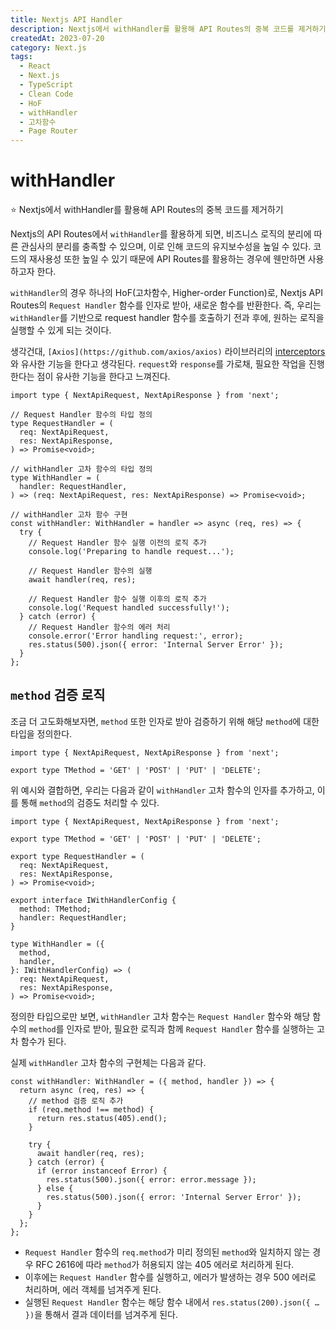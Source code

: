 ---
title: Nextjs API Handler
description: Nextjs에서 withHandler를 활용해 API Routes의 중복 코드를 제거하기
createdAt: 2023-07-20
category: Next.js
tags:
  - React
  - Next.js
  - TypeScript
  - Clean Code
  - HoF
  - withHandler
  - 고차함수
  - Page Router
---

# withHandler

⭐ Nextjs에서 withHandler를 활용해 API Routes의 중복 코드를 제거하기

Nextjs의 API Routes에서 `withHandler`를 활용하게 되면, 비즈니스 로직의 분리에 따른 관심사의 분리를 충족할 수 있으며, 이로 인해 코드의 유지보수성을 높일 수 있다. 코드의 재사용성 또한 높일 수 있기 때문에 API Routes를 활용하는 경우에 웬만하면 사용하고자 한다.

`withHandler`의 경우 하나의 HoF(고차함수, Higher-order Function)로, Nextjs API Routes의 `Request Handler` 함수를 인자로 받아, 새로운 함수를 반환한다. 즉, 우리는 `withHandler`를 기반으로 request handler 함수를 호출하기 전과 후에, 원하는 로직을 실행할 수 있게 되는 것이다.

생각건대, `[Axios](https://github.com/axios/axios)` 라이브러리의 [interceptors](https://axios-http.com/kr/docs/interceptors)와 유사한 기능을 한다고 생각된다. `request`와 `response`를 가로채, 필요한 작업을 진행한다는 점이 유사한 기능을 한다고 느껴진다.

```tsx
import type { NextApiRequest, NextApiResponse } from 'next';

// Request Handler 함수의 타입 정의
type RequestHandler = (
  req: NextApiRequest,
  res: NextApiResponse,
) => Promise<void>;

// withHandler 고차 함수의 타입 정의
type WithHandler = (
  handler: RequestHandler,
) => (req: NextApiRequest, res: NextApiResponse) => Promise<void>;

// withHandler 고차 함수 구현
const withHandler: WithHandler = handler => async (req, res) => {
  try {
    // Request Handler 함수 실행 이전의 로직 추가
    console.log('Preparing to handle request...');

    // Request Handler 함수의 실행
    await handler(req, res);

    // Request Handler 함수 실행 이후의 로직 추가
    console.log('Request handled successfully!');
  } catch (error) {
    // Request Handler 함수의 에러 처리
    console.error('Error handling request:', error);
    res.status(500).json({ error: 'Internal Server Error' });
  }
};
```

## `method` 검증 로직

조금 더 고도화해보자면, `method` 또한 인자로 받아 검증하기 위해 해당 `method`에 대한 타입을 정의한다.

```tsx
import type { NextApiRequest, NextApiResponse } from 'next';

export type TMethod = 'GET' | 'POST' | 'PUT' | 'DELETE';
```

위 예시와 결합하면, 우리는 다음과 같이 `withHandler` 고차 함수의 인자를 추가하고, 이를 통해 `method`의 검증도 처리할 수 있다.

```tsx
import type { NextApiRequest, NextApiResponse } from 'next';

export type TMethod = 'GET' | 'POST' | 'PUT' | 'DELETE';

export type RequestHandler = (
  req: NextApiRequest,
  res: NextApiResponse,
) => Promise<void>;

export interface IWithHandlerConfig {
  method: TMethod;
  handler: RequestHandler;
}

type WithHandler = ({
  method,
  handler,
}: IWithHandlerConfig) => (
  req: NextApiRequest,
  res: NextApiResponse,
) => Promise<void>;
```

정의한 타입으로만 보면, `withHandler` 고차 함수는 `Request Handler` 함수와 해당 함수의 `method`를 인자로 받아, 필요한 로직과 함께 `Request Handler` 함수를 실행하는 고차 함수가 된다.

실제 `withHandler` 고차 함수의 구현체는 다음과 같다.

```tsx
const withHandler: WithHandler = ({ method, handler }) => {
  return async (req, res) => {
    // method 검증 로직 추가
    if (req.method !== method) {
      return res.status(405).end();
    }

    try {
      await handler(req, res);
    } catch (error) {
      if (error instanceof Error) {
        res.status(500).json({ error: error.message });
      } else {
        res.status(500).json({ error: 'Internal Server Error' });
      }
    }
  };
};
```

- `Request Handler` 함수의 `req.method`가 미리 정의된 `method`와 일치하지 않는 경우 RFC 2616에 따라 `method`가 허용되지 않는 405 에러로 처리하게 된다.
- 이후에는 `Request Handler` 함수를 실행하고, 에러가 발생하는 경우 500 에러로 처리하며, 에러 객체를 넘겨주게 된다.
- 실행된 `Request Handler` 함수는 해당 함수 내에서 `res.status(200).json({ … })`을 통해서 결과 데이터를 넘겨주게 된다.
